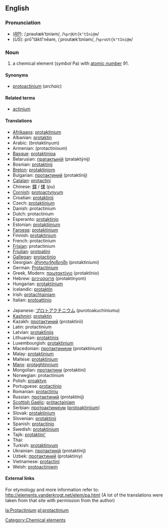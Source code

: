 {{See|Protactinium}}
==English==
{{elements|Pa|thorium|Th|uranium|U}}
===Pronunciation===
*(''[[RP]]''): /ˌprəʊtækˈtɪniəm/, /<tt>%pr@Ut{k"tIni@m</tt>/
*(''US''): prō"tăktĭ'nēəm, /ˌproʊtækˈtɪniəm/, /<tt>%proUt{k"tIni@m</tt>/

=== Noun ===
{{en-noun-unc}}
{{wikipedia}}

# a chemical element (''symbol'' Pa) with [[atomic number]] 91.

====Synonyms====
*[[protoactinium]] (''archaic'')

====Related terms====
*[[actinium]]

==== Translations ====
{{top}}
*[[Afrikaans]]: [[protaktinium]]
*Albanian: [[protaktin]]
*Arabic: {{ARchar|[[بروتكتنيوم]]}} (brotaktínyum) {{m}}
*Armenian: (protactinioum)
*[[Basque]]: [[protaktinioa]]
*Belarusian: [[пратактынiй]] (prataktýnij) {{m}}
*Bosnian: [[protaktinij]]
*[[Breton]]: [[protaktiniom]]
*Bulgarian: [[протактиний]] (protaktínij) {{m}}
*[[Catalan]]: [[protactini]]
*Chinese: [[鏷]] / [[镤]] (pu)
*[[Cornish]]: [[protoactynyum]]
*Croatian: [[protaktinij]]
*Czech: [[protaktinium]]
*Danish: protactinium
*Dutch: protactinium {{n}}
*Esperanto: [[protaktinio]]
*Estonian: [[protaktiinium]]
*[[Faroese]]: [[protaktinium]]
*Finnish: [[protaktinium]]
*French: protactinium {{m}}
*[[Frisian]]: protactinium
*[[Friulian]]: [[protoatini]]
*[[Gallegan]]: [[protactinio]]
*Georgian: [[პროტაქტინიუმი]] (protaktiniumi)
*German: [[Protactinium]] {{n}}
*Greek, Modern: [[πρωτακτίνιο]] (protaktínio) {{n}}
*Hebrew: [[פרוטקטיניום]] (protaktínyom)
*Hungarian: [[protaktínium]]
*Icelandic: [[protaktín]]
*Irish: [[prótachtainiam]]
*Italian: [[protoattinio]] {{m}}
{{mid}}
*Japanese: [[プロトアクチニウム]] (purotoakuchiniumu)
*[[Kashmiri]]: [[protaktin]]
*Kazakh: [[протактиний]] (protaktinii)
*Latin: protactinium
*Latvian: [[protaktīnijs]]
*Lithuanian: [[protaktinis]]
*Luxembourgish: [[protaktinium]]
*Macedonian: [[протактиниум]] (protaktínium) {{m}}
*Malay: [[protaktinium]]
*Maltese: [[protaktinjum]]
*[[Manx]]: [[protaghtinnium]]
*Mongolian: [[протактини]] (protaktini)
*Norwegian: protactinium
*Polish: [[proaktyn]] {{m}}
*Portuguese: [[protactínio]] {{m}}
*Romanian: [[protactiniu]] {{n}}
*Russian: [[протактиний]] (protaktínij) {{m}}
*[[Scottish Gaelic]]: [[pròtactainiam]]
*Serbian: [[протоактиниjум]] ([[protoaktinijum]]) {{m}}
*Slovak: [[protaktinium]]
*Slovenian: [[protaktinij]]
*Spanish: [[protactinio]] {{m}}
*Swedish: [[protaktinium]]
*Tajik: [[protaktini']]
*Thai: {{THchar|[[โพรแทกทิเนียม]]}} {{Unicode|(pohrátâ̂ektíniam)}}
*Turkish: [[protaktinyum]]
*Ukrainian: [[протактинiй]] (protaktínij) {{m}}
*Uzbek: [[протактиний]] (protaktiniy)
*Vietnamese: [[protactini]]
*Welsh: [[protoactiniwm]]
{{bottom}}

====External links====
For etymology and more information refer to:
http://elements.vanderkrogt.net/elem/pa.html
(A lot of the translations were taken from that site with permission from the author)

[[Category:Chemical elements]]

[[la:Protactinium]]
[[pl:protactinium]]